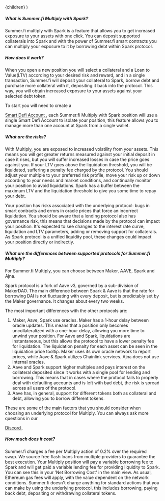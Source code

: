 
  <FaqLayout learnMoreUrl={EXTERNAL_LINKS.KB.OPEN_MANAGE_MULTIPLY}>{children}</FaqLayout>
)

##### What is Summer.fi Multiply with Spark?

Summer.fi multiply with Spark is a feature that allows you to get increased exposure to your assets
with one click. You can deposit supported collaterals into Spark and with the power of Summer.fi
smart contracts you can multiply your exposure to it by borrowing debt within Spark protocol.

##### How does it work?

When you open a new position you will select a collateral and a Loan to Value(LTV) according to your
desired risk and reward, and in a single transaction, Summer.fi will deposit your collateral to
Spark, borrow debt and purchase more collateral with it, depositing it back into the protocol. This
way, you will obtain increased exposure to your assets against your selected debt token.

To start you will need to create a

<a href={EXTERNAL_LINKS.KB.WHAT_IS_DPM} target="_blank">
  Smart Defi Account
</a>
, each Summer.fi Multiply with Spark position will use a single Smart Defi Account to isolate your position,
this feature allows you to manage more than one account at Spark from a single wallet.

##### What are the risks?

With Multiply, you are exposed to increased volatility from your assets. This means you will get
greater returns measured against your initial deposit in case it rises, but you will suffer
increased losses in case the price goes against you. If your LTV goes above the liquidation
threshold, you will be liquidated, suffering a penalty fee charged by the protocol. You should
adjust your multiple to your preferred risk profile, move your risk up or down according to your
needs and market conditions, and continually monitor your position to avoid liquidations. Spark has
a buffer between the maximum LTV and the liquidation threshold to give you some time to repay your
debt.

Your position has risks associated with the underlying protocol: bugs in smart contracts and errors
in oracle prices that force an incorrect liquidation. You should be aware that a lending protocol
also has governance risk, this means that decisions made by the protocol can impact your position.
It's expected to see changes to the interest rate curve, liquidation and LTV parameters, adding or
removing support for collaterals. As Spark protocol is a unified liquidity pool, these changes could
impact your position directly or indirectly.

##### What are the differences between supported protocols for Summer.fi Multiply?

For Summer.fi Multiply, you can choose between Maker, AAVE, Spark and Ajna.

Spark protocol is a fork of Aave v3, governed by a sub-division of MakerDAO. The main difference
between Spark & Aave is that the rate for borrowing DAI is not fluctuating with every deposit, but
is predictably set by the Maker governance. It changes about every two weeks.

The most important differences with the other protocols are:

1. Maker, Aave, Spark use oracles. Maker has a 1-hour delay between oracle updates. This means that
   a position only becomes uncollateralized with a one-hour delay, allowing you more time to unwind
   your position. For Aave and Spark, liquidations are instantaneous, but this allows the protocol
   to have a lower penalty fee for liquidation. The liquidation penalty for each asset can be seen
   in the liquidation price tooltip. Maker uses its own oracle network to report prices, while Aave
   & Spark utilizes Chainlink services. Ajna does not use internal oracles.
2. Aave and Spark support higher multiples and pays interest on the collateral deposited since it
   works with a single pool for lending and borrowing. This means that in cases where the protocol
   fails to properly deal with defaulting accounts and is left with bad debt, the risk is spread
   across all users of the protocol.
3. Aave has, in general, support for different tokens both as collateral and debt, allowing you to
   borrow different tokens.

These are some of the main factors that you should consider when choosing an underlying protocol for
Multiply. You can always ask more questions in our

<a href="https://discord.gg/oasisapp" target="_blank">
  Discord
</a>
.

##### How much does it cost?

Summer.fi charges a fee per Multiply action of 0.2% over the required swap. We source free flash
loans from multiple providers to guarantee the best execution. Your Multiply position will pay a
variable borrowing fee to Spark and will get paid a variable lending fee for providing liquidity to
Spark. You can see this in your 'Net Borrowing Cost' in the main view. As usual, Ethereum gas fees
will apply, with the value dependent on the network conditions. Summer.fi doesn't charge anything
for standard actions that you can make by using the underlying protocol, this includes borrowing,
paying back debt, depositing or withdrawing collateral tokens.

